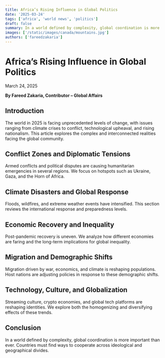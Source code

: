 ```yaml
---
title: Africa’s Rising Influence in Global Politics
date: '2025-03-24'
tags: ['africa', 'world news', 'politics']
draft: false
summary: In a world defined by complexity, global coordination is more important than ever. Countries must find ways to cooperate across ideological and geographical divides.
images: ['/static/images/canada/mountains.jpg']
authors: ['fareedzakaria']
---
```


# Africa’s Rising Influence in Global Politics

March 24, 2025

**By Fareed Zakaria, Contributor – Global Affairs**

## Introduction

The world in 2025 is facing unprecedented levels of change, with issues ranging from climate crises to conflict, technological upheaval, and rising nationalism. This article explores the complex and interconnected realities facing the global community.

## Conflict Zones and Diplomatic Tensions

Armed conflicts and political disputes are causing humanitarian emergencies in several regions. We focus on hotspots such as Ukraine, Gaza, and the Horn of Africa.

## Climate Disasters and Global Response

Floods, wildfires, and extreme weather events have intensified. This section reviews the international response and preparedness levels.

## Economic Recovery and Inequality

Post-pandemic recovery is uneven. We analyze how different economies are faring and the long-term implications for global inequality.

## Migration and Demographic Shifts

Migration driven by war, economics, and climate is reshaping populations. Host nations are adjusting policies in response to these demographic shifts.

## Technology, Culture, and Globalization

Streaming culture, crypto economies, and global tech platforms are reshaping identities. We explore both the homogenizing and diversifying effects of these trends.

## Conclusion

In a world defined by complexity, global coordination is more important than ever. Countries must find ways to cooperate across ideological and geographical divides.
